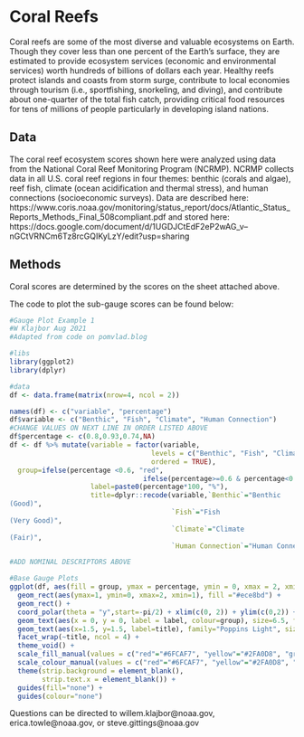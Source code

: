 # Coral Reefs

Coral reefs are some of the most diverse and valuable ecosystems on Earth. Though they cover less than one percent of the Earth’s surface, they are estimated to provide ecosystem services (economic and environmental services) worth hundreds of billions of dollars each year. Healthy reefs protect islands and coasts from storm surge, contribute to local economies through tourism (i.e., sportfishing, snorkeling, and diving), and contribute about one-quarter of the total fish catch, providing critical food resources for tens of millions of people particularly in developing island nations.

## Data

The coral reef ecosystem scores shown here were analyzed using data from the National Coral Reef Monitoring Program (NCRMP).  NCRMP collects data in all U.S. coral reef regions in four themes: benthic (corals and algae), reef fish, climate (ocean acidification and thermal stress), and human connections (socioeconomic surveys). Data are described here: https://www.coris.noaa.gov/monitoring/status_report/docs/Atlantic_Status_Reports_Methods_Final_508compliant.pdf and stored here: https://docs.google.com/document/d/1UGDJCtEdF2eP2wAG_v--nGCtVRNCm6Tz8rcGQIKyLzY/edit?usp=sharing

## Methods

Coral scores are determined by the scores on the sheet attached above.

The code to plot the sub-gauge scores can be found below:

```r
#Gauge Plot Example 1
#W Klajbor Aug 2021
#Adapted from code on pomvlad.blog

#libs
library(ggplot2)
library(dplyr)

#data
df <- data.frame(matrix(nrow=4, ncol = 2))

names(df) <- c("variable", "percentage")
df$variable <- c("Benthic", "Fish", "Climate", "Human Connection")
#CHANGE VALUES ON NEXT LINE IN ORDER LISTED ABOVE
df$percentage <- c(0.8,0.93,0.74,NA)
df <- df %>% mutate(variable = factor(variable, 
                                   levels = c("Benthic", "Fish", "Climate", "Human Connection"),
                                   ordered = TRUE),
  group=ifelse(percentage <0.6, "red",
                                 ifelse(percentage>=0.6 & percentage<0.8, "yellow","green")),
                    label=paste0(percentage*100, "%"),
                    title=dplyr::recode(variable,`Benthic`="Benthic 
(Good)", 
                                        `Fish`="Fish 
(Very Good)",
                                        `Climate`="Climate 
(Fair)",
                                        `Human Connection`="Human Connections"))

#ADD NOMINAL DESCRIPTORS ABOVE

#Base Gauge Plots
ggplot(df, aes(fill = group, ymax = percentage, ymin = 0, xmax = 2, xmin = 1)) +
  geom_rect(aes(ymax=1, ymin=0, xmax=2, xmin=1), fill ="#ece8bd") +
  geom_rect() +
  coord_polar(theta = "y",start=-pi/2) + xlim(c(0, 2)) + ylim(c(0,2)) +
  geom_text(aes(x = 0, y = 0, label = label, colour=group), size=6.5, family="Poppins SemiBold") +
  geom_text(aes(x=1.5, y=1.5, label=title), family="Poppins Light", size=4.2) +
  facet_wrap(~title, ncol = 4) +
  theme_void() +
  scale_fill_manual(values = c("red"="#6FCAF7", "yellow"="#2FA0D8", "green"="#0A76AC")) +
  scale_colour_manual(values = c("red"="#6FCAF7", "yellow"="#2FA0D8", "green"="#0A76AC")) +
  theme(strip.background = element_blank(),
        strip.text.x = element_blank()) +
  guides(fill="none") +
  guides(colour="none")


```


Questions can be directed to willem.klajbor@noaa.gov, erica.towle@noaa.gov, or steve.gittings@noaa.gov
